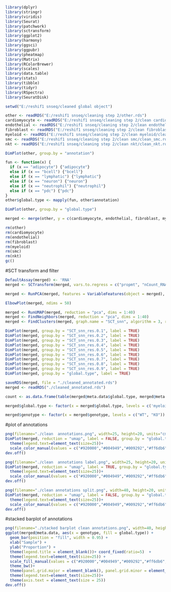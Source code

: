 
```{r}
library(dplyr)
library(stringr)
library(viridis)
library(Seurat)
library(patchwork)
library(sctransform)
library(ggplot2)
library(harmony)
library(ggsci)
library(ggpubr)
library(pheatmap)
library(Matrix)
library(RColorBrewer)
library(scales)
library(data.table)
library(stats)
library(tibble)
library(tidyr)
library(RSpectra)
library(SeuratDisk)
```

```{r}
setwd("E:/reshif1 snseq/cleaned global object")
```

```{r}
other <- readRDS("E:/reshif1 snseq/cleaning step 2/other.rds")
cardiomyocyte <- readRDS("E:/reshif1 snseq/cleaning step 2/clean cardiomyocyte/clean_cardiomyocyte.rds")
endothelial <- readRDS("E:/reshif1 snseq/cleaning step 2/clean endothelial/clean_endothelial.rds")
fibroblast <- readRDS("E:/reshif1 snseq/cleaning step 2/clean fibroblast/clean_fibroblast.rds")
myeloid <- readRDS("E:/reshif1 snseq/cleaning step 2/clean myeloid/clean_myeloid.rds")
smc <- readRDS("E:/reshif1 snseq/cleaning step 2/clean smc/clean_smc.rds")
nkt <- readRDS("E:/reshif1 snseq/cleaning step 2/clean nkt/clean_nkt.rds")
```

```{r}
DimPlot(other, group.by = "annotation")
```

```{r}
fun <- function(x) {
  if (x == "adipocyte") {"adipocyte"} 
  else if (x == "bcell") {"bcell"}
  else if (x == "lymphatic") {"lymphatic"}
  else if (x == "neuron") {"neuron"}
  else if (x == "neutrophil") {"neutrophil"}
  else if (x == "pdc") {"pdc"}
}
other$global.type <- mapply(fun, other$annotation)
```

```{r}
DimPlot(other, group.by = "global.type")
```

```{r}
merged <- merge(other, y = c(cardiomyocyte, endothelial, fibroblast, myeloid, smc, nkt))
```

```{r}
rm(other)
rm(cardiomyocyte)
rm(endothelial)
rm(fibroblast)
rm(myeloid)
rm(smc)
rm(nkt)
gc()
```


#SCT transform and filter
```{r}
DefaultAssay(merged) <- 'RNA'
merged <- SCTransform(merged, vars.to.regress = c("propmt", "nCount_RNA"), verbose = TRUE)
```

```{r}
merged <- RunPCA(merged, features = VariableFeatures(object = merged), npcs=100, verbose=TRUE)
```

```{r}
ElbowPlot(merged, ndims = 50)
```

```{r}
merged <- RunUMAP(merged, reduction = "pca", dims = 1:40)
merged <- FindNeighbors(merged, reduction = "pca", dims = 1:40)
merged <- FindClusters(merged, graph.name = "SCT_snn", algorithm = 3, resolution = c(0.1,0.2,0.3,0.4,0.5,0.6,0.7,0.8,0.9), verbose = FALSE)
```

```{r}
DimPlot(merged, group.by = "SCT_snn_res.0.1", label = TRUE)
DimPlot(merged, group.by = "SCT_snn_res.0.2", label = TRUE)
DimPlot(merged, group.by = "SCT_snn_res.0.3", label = TRUE)
DimPlot(merged, group.by = "SCT_snn_res.0.4", label = TRUE)
DimPlot(merged, group.by = "SCT_snn_res.0.5", label = TRUE)
DimPlot(merged, group.by = "SCT_snn_res.0.6", label = TRUE)
DimPlot(merged, group.by = "SCT_snn_res.0.7", label = TRUE)
DimPlot(merged, group.by = "SCT_snn_res.0.8", label = TRUE)
DimPlot(merged, group.by = "SCT_snn_res.0.9", label = TRUE)
DimPlot(merged, group.by = "global.type", label = TRUE)
```





```{r}
saveRDS(merged, file = "./cleaned_annotated.rds")
merged <- readRDS("./cleaned_annotated.rds")
```

```{r}
count <- as.data.frame(table(merged@meta.data$global.type, merged@meta.data$genotype))
```

```{r}
merged$global.type <- factor(x = merged$global.type, levels = c('myeloid', 'neutrophil', 'fibroblast', 'endocardial', 'endothelial', 'resident_mac', 'pericyte', 'epicardium', 'nkt', 'cardiomyocyte', 'lymphatic', 'bcell', 'adipocyte', 'smc', 'pdc', 'neuron'))

merged$genotype <- factor(x = merged$genotype, levels = c("WT", "KO"))
```


#plot of annotations
```{r}

png(filename="./clean  annotations.png", width=25, height=20, units="cm", res=600)
DimPlot(merged, reduction = "umap", label = FALSE, group.by = "global.type", pt.size = 1) + coord_fixed() +
  theme(legend.text=element_text(size=25))+
  scale_color_manual(values = c("#920000","#004949","#009292","#ff6db6","#490092","#006ddb","#24ff24","#db6d00","#b66dff","#6db6ff","#ffff6d","#ffb6db","#b6dbff","#924900", "red", "blue"))
dev.off()

png(filename="./clean  annotations label.png", width=25, height=20, units="cm", res=600)
DimPlot(merged, reduction = "umap", label = TRUE, group.by = "global.type", pt.size = 1) + coord_fixed() +
  theme(legend.text=element_text(size=25))+
  scale_color_manual(values = c("#920000","#004949","#009292","#ff6db6","#490092","#006ddb","#24ff24","#db6d00","#b66dff","#6db6ff","#ffff6d","#ffb6db","#b6dbff","#924900", "red", "blue"))
dev.off()

png(filename="./clean annotations split.png", width=40, height=20, units="cm", res=600)
DimPlot(merged, reduction = "umap", label = FALSE, group.by = "global.type", pt.size = 1, split.by = "genotype") + coord_fixed() +
  theme(legend.text=element_text(size=25))+
  scale_color_manual(values = c("#920000","#004949","#009292","#ff6db6","#490092","#006ddb","#24ff24","#db6d00","#b66dff","#6db6ff","#ffff6d","#ffb6db","#b6dbff","#924900", "red", "blue"))
dev.off()
```

#stacked barplot of annotations 
```{r}
png(filename="./stacked barplot clean annotations.png", width=40, height=20, units="cm", res=600)
ggplot(merged@meta.data, aes(x = genotype, fill = global.type)) +
  geom_bar(position = "fill", width = 0.95) +
  xlab("Sample") +
  ylab("Proportion") +
  theme(legend.title = element_blank())+ coord_fixed(ratio=5)  +
  theme(legend.text=element_text(size=25)) +
  scale_fill_manual(values = c("#920000","#004949","#009292","#ff6db6","#490092","#006ddb","#24ff24","#db6d00","#b66dff","#6db6ff","#ffff6d","#ffb6db","#b6dbff","#924900", "red", "blue"))+
  theme_bw()+
  theme(panel.grid.major = element_blank(), panel.grid.minor = element_blank())+
  theme(legend.text=element_text(size=25))+ 
  theme(axis.text = element_text(size = 25))
dev.off()
```
